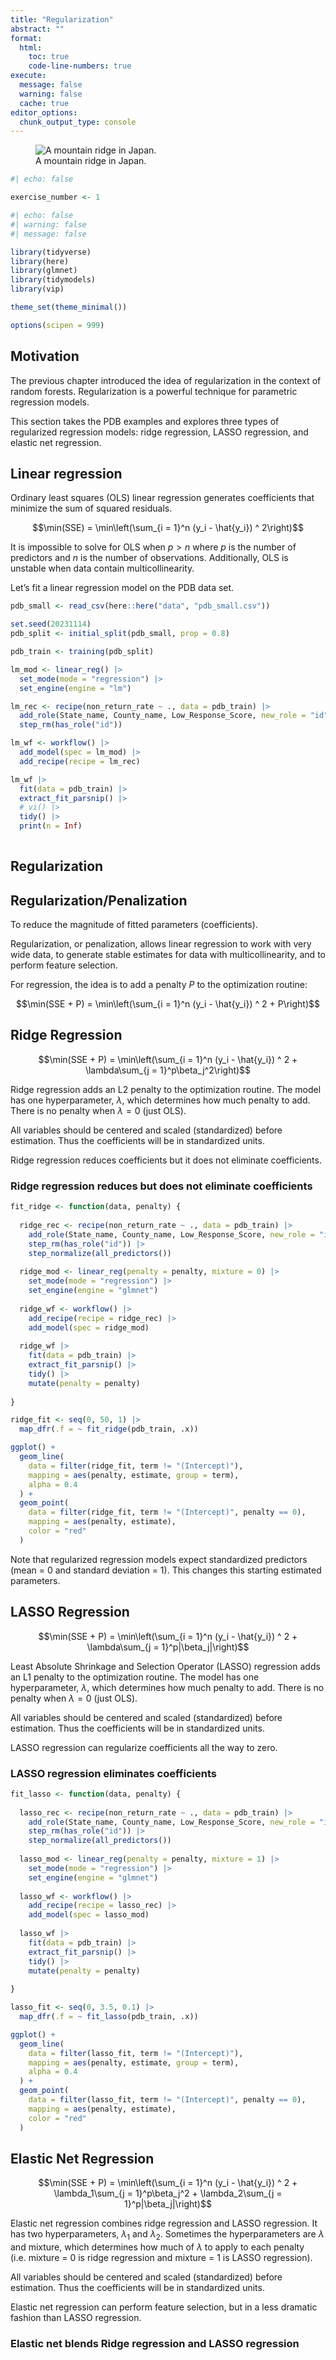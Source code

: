 ```yaml
---
title: "Regularization"
abstract: ""
format: 
  html:
    toc: true
    code-line-numbers: true
execute:
  message: false
  warning: false
  cache: true
editor_options: 
  chunk_output_type: console
---
```


![A mountain ridge in Japan.](images/header-images/Tsubakurodake_from_Otenshodake_2002-8-22.jpg)

```r
#| echo: false

exercise_number <- 1

```

```r
#| echo: false
#| warning: false
#| message: false

library(tidyverse)
library(here)
library(glmnet)
library(tidymodels)
library(vip)

theme_set(theme_minimal())

options(scipen = 999)

```

## Motivation

The previous chapter introduced the idea of regularization in the context of random forests. Regularization is a powerful technique for parametric regression models. 

This section takes the PDB examples and explores three types of regularized regression models: ridge regression, LASSO regression, and elastic net regression. 

## Linear regression

Ordinary least squares (OLS) linear regression generates coefficients that minimize the sum of squared residuals. 

$$\min(SSE) = \min\left(\sum_{i = 1}^n (y_i - \hat{y_i}) ^ 2\right)$$

It is impossible to solve for OLS when $p > n$ where $p$ is the number of predictors and $n$ is the number of observations. Additionally, OLS is unstable when data contain multicollinearity. 

Let's fit a linear regression model on the PDB data set. 

```r
pdb_small <- read_csv(here::here("data", "pdb_small.csv"))

set.seed(20231114)
pdb_split <- initial_split(pdb_small, prop = 0.8)

pdb_train <- training(pdb_split)

```

```r
lm_mod <- linear_reg() |>
  set_mode(mode = "regression") |>
  set_engine(engine = "lm")

lm_rec <- recipe(non_return_rate ~ ., data = pdb_train) |>
  add_role(State_name, County_name, Low_Response_Score, new_role = "id") |>
  step_rm(has_role("id"))

lm_wf <- workflow() |>
  add_model(spec = lm_mod) |>
  add_recipe(recipe = lm_rec)

lm_wf |>
  fit(data = pdb_train) |>
  extract_fit_parsnip() |>
  # vi() |>
  tidy() |>
  print(n = Inf)
  
```

## Regularization

::: {.callout-tip}
## Regularization/Penalization

To reduce the magnitude of fitted parameters (coefficients).
:::

Regularization, or penalization, allows linear regression to work with very wide data, to generate stable estimates for data with multicollinearity, and to perform feature selection.

For regression, the idea is to add a penalty $P$ to the optimization routine:

$$\min(SSE + P) = \min\left(\sum_{i = 1}^n (y_i - \hat{y_i}) ^ 2 + P\right)$$

## Ridge Regression

$$\min(SSE + P) = \min\left(\sum_{i = 1}^n (y_i - \hat{y_i}) ^ 2 + \lambda\sum_{j = 1}^p\beta_j^2\right)$$

Ridge regression adds an L2 penalty to the optimization routine. The model has one hyperparameter, $\lambda$, which determines how much penalty to add. There is no penalty when $\lambda = 0$ (just OLS).

All variables should be centered and scaled (standardized) before estimation. Thus the coefficients will be in standardized units.

Ridge regression reduces coefficients but it does not eliminate coefficients. 

### Ridge regression reduces but does not eliminate coefficients

```r
fit_ridge <- function(data, penalty) {
  
  ridge_rec <- recipe(non_return_rate ~ ., data = pdb_train) |>
    add_role(State_name, County_name, Low_Response_Score, new_role = "id") |>
    step_rm(has_role("id")) |>
    step_normalize(all_predictors())
  
  ridge_mod <- linear_reg(penalty = penalty, mixture = 0) |>
    set_mode(mode = "regression") |>
    set_engine(engine = "glmnet")  
  
  ridge_wf <- workflow() |>
    add_recipe(recipe = ridge_rec) |>
    add_model(spec = ridge_mod)
  
  ridge_wf |>
    fit(data = pdb_train) |>
    extract_fit_parsnip() |>
    tidy() |>
    mutate(penalty = penalty)
  
}

ridge_fit <- seq(0, 50, 1) |>
  map_dfr(.f = ~ fit_ridge(pdb_train, .x))

ggplot() +
  geom_line(
    data = filter(ridge_fit, term != "(Intercept)"),
    mapping = aes(penalty, estimate, group = term),
    alpha = 0.4
  ) +
  geom_point(
    data = filter(ridge_fit, term != "(Intercept)", penalty == 0),
    mapping = aes(penalty, estimate),
    color = "red"
  )

```

Note that regularized regression models expect standardized predictors (mean = 0 and standard deviation = 1). This changes this starting estimated parameters.

## LASSO Regression

$$\min(SSE + P) = \min\left(\sum_{i = 1}^n (y_i - \hat{y_i}) ^ 2 + \lambda\sum_{j = 1}^p|\beta_j|\right)$$

Least Absolute Shrinkage and Selection Operator (LASSO) regression adds an L1 penalty to the optimization routine. The model has one hyperparameter, $\lambda$, which determines how much penalty to add. There is no penalty when $\lambda = 0$ (just OLS).

All variables should be centered and scaled (standardized) before estimation. Thus the coefficients will be in standardized units.

LASSO regression can regularize coefficients all the way to zero.

### LASSO regression eliminates coefficients

```r
fit_lasso <- function(data, penalty) {
  
  lasso_rec <- recipe(non_return_rate ~ ., data = pdb_train) |>
    add_role(State_name, County_name, Low_Response_Score, new_role = "id") |>
    step_rm(has_role("id")) |>
    step_normalize(all_predictors())
  
  lasso_mod <- linear_reg(penalty = penalty, mixture = 1) |>
    set_mode(mode = "regression") |>
    set_engine(engine = "glmnet")  
  
  lasso_wf <- workflow() |>
    add_recipe(recipe = lasso_rec) |>
    add_model(spec = lasso_mod)
  
  lasso_wf |>
    fit(data = pdb_train) |>
    extract_fit_parsnip() |>
    tidy() |>
    mutate(penalty = penalty)
  
}

lasso_fit <- seq(0, 3.5, 0.1) |>
  map_dfr(.f = ~ fit_lasso(pdb_train, .x))

ggplot() +
  geom_line(
    data = filter(lasso_fit, term != "(Intercept)"),
    mapping = aes(penalty, estimate, group = term),
    alpha = 0.4
  ) +
  geom_point(
    data = filter(lasso_fit, term != "(Intercept)", penalty == 0),
    mapping = aes(penalty, estimate),
    color = "red"
  )

```

## Elastic Net Regression

$$\min(SSE + P) = \min\left(\sum_{i = 1}^n (y_i - \hat{y_i}) ^ 2 + \lambda_1\sum_{j = 1}^p\beta_j^2 + \lambda_2\sum_{j = 1}^p|\beta_j|\right)$$

Elastic net regression combines ridge regression and LASSO regression. It has two hyperparameters, $\lambda_1$ and $\lambda_2$. Sometimes the hyperparameters are $\lambda$ and mixture, which determines how much of $\lambda$ to apply to each penalty (i.e. mixture = 0 is ridge regression and mixture = 1 is LASSO regression).

All variables should be centered and scaled (standardized) before estimation. Thus the coefficients will be in standardized units.

Elastic net regression can perform feature selection, but in a less dramatic fashion than LASSO regression.

### Elastic net blends Ridge regression and LASSO regression

